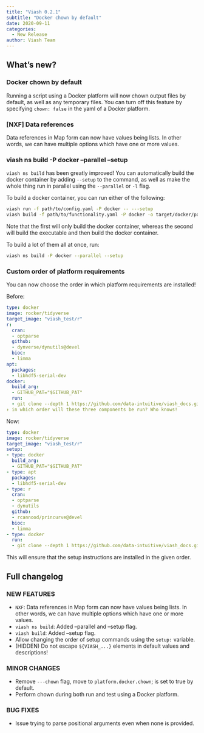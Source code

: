```yaml
---
title: "Viash 0.2.1"
subtitle: "Docker chown by default"
date: 2020-09-11
categories:
  - New Release
author: Viash Team
---
```


## What's new?

### Docker chown by default

Running a script using a Docker platform will now chown output files by default, as well as any temporary files. You can turn off this feature by specifying `chown: false` in the yaml of a Docker platform.

### [NXF] Data references

Data references in Map form can now have values being lists. In other words, we can have multiple options which have one or more values.

### viash ns build -P docker --parallel --setup

`viash ns build` has been greatly improved! You can automatically build the docker container by adding `--setup` to the command, as well as make the whole thing run in parallel using the `--parallel` or `-l` flag.

To build a docker container, you can run either of the following:

  ```bash
  viash run -f path/to/config.yaml -P docker -- ---setup
  viash build -f path/to/functionality.yaml -P docker -o target/docker/path/to --setup
  ```

Note that the first will only build the docker container, whereas the second will build the executable and then build the docker container.

To build a lot of them all at once, run:

  ```bash
  viash ns build -P docker --parallel --setup
  ```

### Custom order of platform requirements

You can now choose the order in which platform requirements are installed!

Before:

  ```yaml
  type: docker
  image: rocker/tidyverse
  target_image: "viash_test/r"
  r:
    cran:
    - optparse
    github:
    - dynverse/dynutils@devel
    bioc:
    - limma
  apt:
    packages:
    - libhdf5-serial-dev
  docker:
    build_arg:
    - GITHUB_PAT="$GITHUB_PAT"
    run:
    - git clone --depth 1 https://github.com/data-intuitive/viash_docs.git && rm -r viash_docs/.git
  ↑ in which order will these three components be run? Who knows!
  ```

Now:

  ```yaml
  type: docker
  image: rocker/tidyverse
  target_image: "viash_test/r"
  setup:
  - type: docker
    build_arg:
    - GITHUB_PAT="$GITHUB_PAT"
  - type: apt
    packages:
    - libhdf5-serial-dev
  - type: r
    cran:
    - optparse
    - dynutils
    github:
    - rcannood/princurve@devel
    bioc:
    - limma
  - type: docker
    run:
    - git clone --depth 1 https://github.com/data-intuitive/viash_docs.git && rm -r viash_docs/.git
  ```

This will ensure that the setup instructions are installed in the given order.

## Full changelog

### NEW FEATURES

* `NXF`: Data references in Map form can now have values being lists. In other words, we can have multiple options which have one or more values.
* `viash ns build`: Added --parallel and --setup flag.
* `viash build`: Added --setup flag.
* Allow changing the order of setup commands using the `setup:` variable.
* (HIDDEN) Do not escape `${VIASH_...}` elements in default values and descriptions!

### MINOR CHANGES

* Remove `---chown` flag, move to `platform.docker.chown`; is set to true by default.
* Perform chown during both run and test using a Docker platform.

### BUG FIXES

* Issue trying to parse positional arguments even when none is provided.

